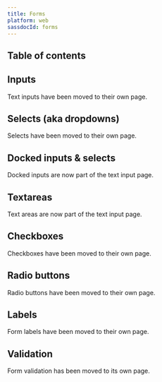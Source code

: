 ```yaml
---
title: Forms
platform: web
sassdocId: forms
---
```




## Table of contents

## Inputs

<BpkLink href={ROUTES.TEXT_INPUT}>
  Text inputs have been moved to their own page.
</BpkLink>

## Selects (aka dropdowns)

<BpkLink href={ROUTES.SELECT}>
  Selects have been moved to their own page.
</BpkLink>

## Docked inputs & selects

<BpkLink href={ROUTES.TEXT_INPUT}>
  Docked inputs are now part of the text input page.
</BpkLink>

## Textareas

<BpkLink href={ROUTES.TEXT_INPUT}>
  Text areas are now part of the text input page.
</BpkLink>

## Checkboxes

<BpkLink href={ROUTES.CHECKBOX}>
  Checkboxes have been moved to their own page.
</BpkLink>

## Radio buttons

<BpkLink href={ROUTES.RADIO_BUTTON}>
  Radio buttons have been moved to their own page.
</BpkLink>

## Labels

<BpkLink href={ROUTES.FORM_LABEL}>
  Form labels have been moved to their own page.
</BpkLink>

## Validation

<BpkLink href={ROUTES.FORM_VALIDATION}>
  Form validation has been moved to its own page.
</BpkLink>